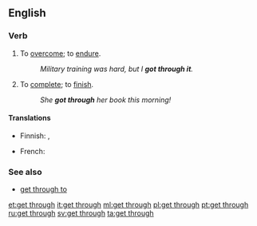 ==English==

===Verb===
{{head|en|verb|head=[[get]] [[through]]}}

# To [[overcome]]; to [[endure]].
#: ''Military training was hard, but I '''got through it'''.''
# To [[complete]]; to [[finish]].
#: ''She '''got through''' her book this morning!''

====Translations====
{{trans-top|to overcome}}
* Finnish: {{t+|fi|selviytyä}}, {{t+|fi|suoriutua}}
{{trans-mid}}
* French: {{t+|fr|franchir}}
{{trans-bottom}}

===See also===
* [[get through to]]

[[et:get through]]
[[it:get through]]
[[ml:get through]]
[[pl:get through]]
[[pt:get through]]
[[ru:get through]]
[[sv:get through]]
[[ta:get through]]